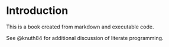 # Introduction {#sec-intro .unnumbered}

This is a book created from markdown and executable code.

See @knuth84 for additional discussion of literate programming.
